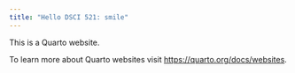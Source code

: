 ```yaml
---
title: "Hello DSCI 521: smile"
---
```


This is a Quarto website.

To learn more about Quarto websites visit <https://quarto.org/docs/websites>.
